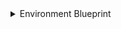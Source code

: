 <details>

<summary>Environment Blueprint</summary>

```json showLineNumbers
{
  "identifier": "octopusEnvironment",
  "title": "Octopus Environment",
  "icon": "Octopus",
  "description": "An environment in Octopus Deploy",
  "schema": {
    "properties": {
      "name": {
        "type": "string",
        "title": "Name",
        "description": "The name of the environment"
      },
      "description": {
        "type": "string",
        "title": "Description",
        "description": "The description of the environment"
      },
      "allowDynamicInfrastructure": {
        "type": "boolean",
        "title": "Allow Dynamic Infrastructure",
        "description": "Indicates if dynamic infrastructure is allowed in this environment"
      },
      "useGuidedFailure": {
        "type": "boolean",
        "title": "Use Guided Failure",
        "description": "Indicates if guided failure mode is enabled for this environment"
      }
    }
  },
  "calculationProperties": {},
  "relations": {}
}
```

</details>
